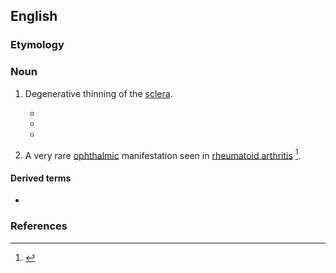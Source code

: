 ==English==

===Etymology===
{{prefix|en|sclero-|malacia}}

===Noun===
{{en-noun|-|s}}

# {{lb|en|medicine}} Degenerative thinning of the [[sclera]].
#* {{quote-journal|en|journal=Ophthalmoscope: A Monthly Review of Current Ophthalmology|volume=11|year=1913|passage=Myopia has many pages devoted to it. The author regards as the primary cause of this disease an abnormal extensibility and stretching of the sclera, that there is a sort of '''scleromalacia''', analagous to osteomalacia, which develops in some persons during the period of their growth, recovers spontaneously in many cases, leaves behind an elongation of the axis of the eye, but lasts for decades in the malignant cases, and occurs sometimes in one eye alone.|page=381}}
#* {{quote-book|en|title=Training in Ophthalmology|author=Venki Sundaram|year=2009|passage=Severe scleritis additionally involves fibrinoid necrosis with consequent tissue loss seen clinically as scleral thinning ('''scleromalacia''').}}
#* {{quote-book|en|title=Kanski's Clinical Ophthalmology: A Systematic Approach|page=267|author=Brad Bowling|year=2015|passage=Senile '''scleromalacia''' refers to a spontaneously occurring irregular, oval or kidney-shaped partial-thickness scleral defect found at the same location, typically with one or more scleral hyaline plaques at the opposite location in the same eye or in the fellow eye; separation of a scleral hyaline plaque to leave an area of '''scleromalacia''' has been described.|url=https://books.google.com/books?id=D9GfBwAAQBAJ&lpg=PA267&dq=%22scleromalacia%22&pg=PA267#v=onepage&q=%22scleromalacia%22&f=false}}
# {{lb|en|medicine}} A very rare [[ophthalmic]] manifestation seen in [[rheumatoid arthritis]] <ref>{{cite-journal|author=Wu CC, Yu HC, Yen JH, Tsai WC, Liu HW.|title=Rare extra-articular manifestation of rheumatoid arthritis: scleromalacia perforans.|journal=Kaohsiung J Med Sci|volume=21|issue=5|pages=233-235|year=2005|pmid=15960070|}}</ref>.

====Derived terms====
* {{l|en|scleromalacia perforans}}

===References===
<references />